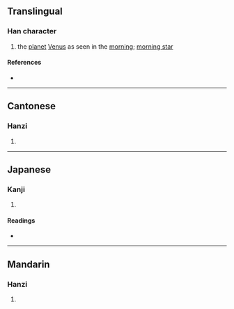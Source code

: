 {{character info/new}}
==Translingual==

===Han character===
{{Han char|rn=38|rad=女|as=09|sn=12|four=48421|canj=VTBN|ids=⿰女前}}

# the [[planet]] [[Venus]] as seen in the [[morning]]; [[morning star]]

====References====
* {{Han ref|kx=0266.250|dkj=06486|dj=0533.290|hdz=21068.160|uh=5A8A|ud=23178|bh=D8C4|bd=55492}}

----

==Cantonese==

===Hanzi===
{{yue-hanzi|jyut=[[cin4]]|y=chin4}}

# {{defn|lang=yue|sort=女09}}

----

==Japanese==

===Kanji===
{{ja-kanji|grade=|rs=女09}}

# {{defn|lang=ja|sort=女09}}

====Readings====
* {{ja-readings|on=[[せん]] (sen), [[ぜん]] (zen), [[し]] (shi)|kun=}}

----

==Mandarin==

===Hanzi===
{{cmn-hanzi|pin=[[qián]] ([[qian2]])|wg=ch'ien<sup>2</sup>}}

# {{defn|lang=cmn|sort=女09}}